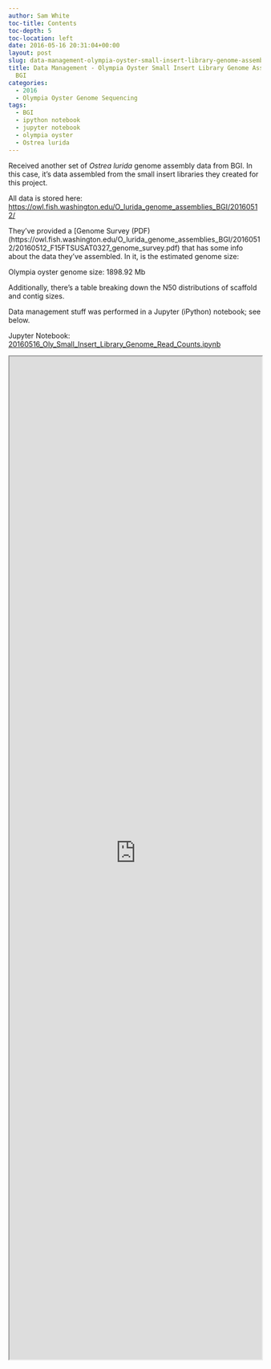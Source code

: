 ```yaml
---
author: Sam White
toc-title: Contents
toc-depth: 5
toc-location: left
date: 2016-05-16 20:31:04+00:00
layout: post
slug: data-management-olympia-oyster-small-insert-library-genome-assembly-from-bgi
title: Data Management - Olympia Oyster Small Insert Library Genome Assembly from
  BGI
categories:
  - 2016
  - Olympia Oyster Genome Sequencing
tags:
  - BGI
  - ipython notebook
  - jupyter notebook
  - olympia oyster
  - Ostrea lurida
---
```


Received another set of _Ostrea lurida_ genome assembly data from BGI. In this case, it's data assembled from the small insert libraries they created for this project.

All data is stored here: [https://owl.fish.washington.edu/O_lurida_genome_assemblies_BGI/20160512/](http://owl.fish.washington.edu/O_lurida_genome_assemblies_BGI/20160512/)

They've provided a [Genome Survey (PDF)(https://owl.fish.washington.edu/O_lurida_genome_assemblies_BGI/20160512/20160512_F15FTSUSAT0327_genome_survey.pdf) that has some info about the data they've assembled. In it, is the estimated genome size:

Olympia oyster genome size: 1898.92 Mb

Additionally, there's a table breaking down the N50 distributions of scaffold and contig sizes.

Data management stuff was performed in a Jupyter (iPython) notebook; see below.

Jupyter Notebook: [20160516_Oly_Small_Insert_Library_Genome_Read_Counts.ipynb](https://github.com/sr320/LabDocs/blob/master/jupyter_nbs/sam/20160516_Oly_Small_Insert_Library_Genome_Read_Counts.ipynb)

<iframe src="https://render.githubusercontent.com/view/ipynb?commit=12daacdc53842ba5f5adb216080ff18c64c8a9b8&enc;_url=68747470733a2f2f7261772e67697468756275736572636f6e74656e742e636f6d2f73723332302f4c6162446f63732f313264616163646335333834326261356635616462323136303830666631386336346338613962382f6a7570797465725f6e62732f73616d2f32303136303531365f4f6c795f536d616c6c5f496e736572745f4c6962726172795f47656e6f6d655f526561645f436f756e74732e6970796e62&nwo;=sr320%2FLabDocs&path;=jupyter_nbs%2Fsam%2F20160516_Oly_Small_Insert_Library_Genome_Read_Counts.ipynb&repository;_id=13746500#91d07f8a-eba1-4969-9105-cca2bfa648b3" width="100%" height="2000" scrolling="yes"></iframe>

